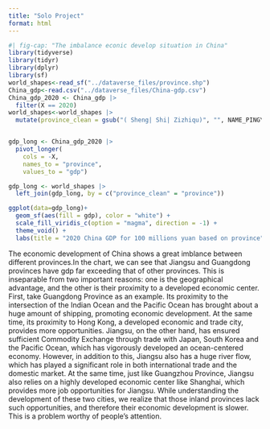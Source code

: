 ```yaml
---
title: "Solo Project"
format: html
---
```

```r
#| fig-cap: "The imbalance econic develop situation in China"
library(tidyverse)
library(tidyr)
library(dplyr)
library(sf)
world_shapes<-read_sf("../dataverse_files/province.shp")
China_gdp<-read.csv("../dataverse_files/China-gdp.csv")
China_gdp_2020 <- China_gdp |>
  filter(X == 2020)
world_shapes<-world_shapes |>
  mutate(province_clean = gsub("( Sheng| Shi| Zizhiqu)", "", NAME_PINGY))


gdp_long <- China_gdp_2020 |>
  pivot_longer(
    cols = -X,        
    names_to = "province",
    values_to = "gdp")

gdp_long <- world_shapes |>
  left_join(gdp_long, by = c("province_clean" = "province"))

ggplot(data=gdp_long)+
  geom_sf(aes(fill = gdp), color = "white") +
  scale_fill_viridis_c(option = "magma", direction = -1) +
  theme_void() +
  labs(title = "2020 China GDP for 100 millions yuan based on province", fill ="", caption = "source: https://www.kaggle.com/datasets/concyclics/chinas-gdp-in-province madeby: Xi Fang")

```

The economic development of China shows a great imblance between different provinces.In the chart, we can see that Jiangsu and Guangdong provinces have gdp far exceeding that of other provinces. This is inseparable from two important reasons: one is the geographical advantage, and the other is their proximity to a developed economic center. First, take Guangdong Province as an example. Its proximity to the intersection of the Indian Ocean and the Pacific Ocean has brought about a huge amount of shipping, promoting economic development. At the same time, its proximity to Hong Kong, a developed economic and trade city, provides more opportunities. Jiangsu, on the other hand, has ensured sufficient Commodity Exchange through trade with Japan, South Korea and the Pacific Ocean, which has vigorously developed an ocean-centered economy. However, in addition to this, Jiangsu also has a huge river flow, which has played a significant role in both international trade and the domestic market. At the same time, just like Guangzhou Province, Jiangsu also relies on a highly developed economic center like Shanghai, which provides more job opportunities for Jiangsu. While understanding the development of these two cities, we realize that those inland provinces lack such opportunities, and therefore their economic development is slower. This is a problem worthy of people's attention.


